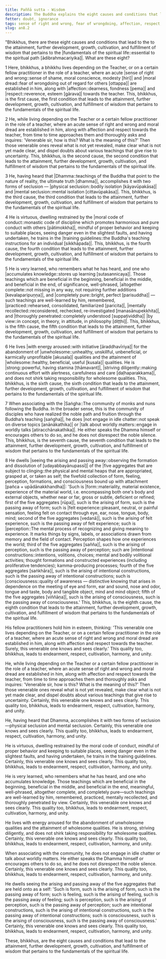```yaml
---
title: Paññā sutta - Wisdom
description: The Buddha explains the eight causes and conditions that lead to the attainment, further development, growth, cultivation, and fulfillment of wisdom that pertains to the fundamentals of the spiritual life.
fetter: doubt, ignorance
tags: sense of right and wrong, fear of wrongdoing, affection, respect, inquiring, seclusion, aroused energy, five aggregates, wisdom, ignorance, an, an8
slug: an8.2
---
```


"Bhikkhus, there are these eight causes and conditions that lead to the to the attainment, further development, growth, cultivation, and fulfillment of wisdom that pertains to the |fundamentals of the spiritual life::essential to the spiritual path [ādibrahmacariyika]|. What are these eight?

1 Here, bhikkhus, a bhikkhu lives depending on the Teacher, or on a certain fellow practitioner in the role of a teacher, where an acute |sense of right and wrong::sense of shame, moral conscience, modesty [hiri]| and |moral dread::fear of wrongdoing out of regard for others [ottappa]| are established in him, along with |affection::dearness, fondness [pema]| and |respect::reverence, esteem [gārava]| towards the teacher. This, bhikkhus, is the first cause, the first condition that leads to the attainment, further development, growth, cultivation, and fulfillment of wisdom that pertains to the fundamentals of the spiritual life.

2 He, while living depending on the Teacher or a certain fellow practitioner in the role of a teacher, where an acute sense of right and wrong and moral dread are established in him, along with affection and respect towards the teacher, from time to time approaches them and thoroughly asks and inquires: 'Venerable sir, how is this? What is the meaning of this?' Then those venerable ones reveal what is not yet revealed, make clear what is not yet made clear, and dispel doubts about various teachings that give rise to uncertainty. This, bhikkhus, is the second cause, the second condition that leads to the attainment, further development, growth, cultivation, and fulfillment of wisdom that pertains to the fundamentals of the spiritual life.

3 He, having heard that |Dhamma::teachings of the Buddha that point to the nature of reality, the ultimate truth [dhamma]|, accomplishes it with two forms of seclusion — |physical seclusion::bodily isolation [kāyavūpakāsa]| and |mental seclusion::mental isolation [cittavūpakāsa]|. This, bhikkhus, is the third cause, the third condition that leads to the attainment, further development, growth, cultivation, and fulfillment of wisdom that pertains to the fundamentals of the spiritual life.

4 He is virtuous, dwelling restrained by the |moral code of conduct::monastic code of discipline which promotes harmonious and pure conduct with others [pātimokkha]|, mindful of proper behavior and keeping to suitable places, seeing danger even in the slightest faults, and having undertaken, he trains in the |training guidelines::the Buddha's teaching instructions for an individual [sikkhāpada]|. This, bhikkhus, is the fourth cause, the fourth condition that leads to the attainment, further development, growth, cultivation, and fulfillment of wisdom that pertains to the fundamentals of the spiritual life.

5 He is very learned, who remembers what he has heard, and one who |accumulates knowledge::stores up learning [sutasannicaya]|. Those teachings which are beneficial in the beginning, beneficial in the middle, and beneficial in the end, of significance, well-phrased, |altogether complete::not missing in any way, not requiring further additions [kevalaparipuṇṇa]|, and |completely pure::bright, perfect [parisuddha]| — such teachings are well-learned by him, remembered, |practiced::rehearsed, consolidated, familiarized [paricita]|, |mentally recollected::reconsidered, rechecked, re-investigated [manasānupekkhita]|, and |thoroughly penetrated::completely understood [suppaṭividdha]| |by view::in concept, in theory, in attitude, in philosophy [diṭṭhi]|. This, bhikkhus, is the fifth cause, the fifth condition that leads to the attainment, further development, growth, cultivation, and fulfillment of wisdom that pertains to the fundamentals of the spiritual life.

6 He lives |with energy aroused::with initiative [āraddhavīriya]| for the abandonment of |unwholesome::unhealthy, unskillful, unbeneficial, or karmically unprofitable [akusala]| qualities and the attainment of |wholesome::healthy, beneficial, useful [kusala]| qualities. He is |strong::powerful, having stamina [thāmavant]|, |striving diligently::making continuous effort with alertness, carefulness and care [daḷhaparakkama]|, and does not shirk taking responsibility for wholesome qualities. This, bhikkhus, is the sixth cause, the sixth condition that leads to the attainment, further development, growth, cultivation, and fulfillment of wisdom that pertains to the fundamentals of the spiritual life.

7 When associating with the |Saṅgha::The community of monks and nuns following the Buddha. In the broader sense, this is the community of disciples who have realized the noble path and fruition through the Buddha’s teaching [saṅgha]|, he does |not engage in idle chatter::not speak on diverse topics [anānākathika]| or |talk about worldly matters::engage in worldly talks [atiracchānakathika]|. He either speaks the Dhamma himself or encourages others to do so, and he does not disrespect the noble silence. This, bhikkhus, is the seventh cause, the seventh condition that leads to the attainment, further development, growth, cultivation, and fulfillment of wisdom that pertains to the fundamentals of the spiritual life.

8 He dwells |seeing the arising and passing away::observing the formation and dissolution of [udayabbayānupassī]| of the |five aggregates that are subject to clinging::the physical and mental heaps that are appropriated, grasped at, or taken as self; the fivefold collection of form, feeling, perception, formations, and consciousness bound up with attachment [pañca + upādānakkhandha]|: 'Such is |form::materiality, material existence, experience of the material world, i.e. encompassing both one's body and external objects, whether near or far, gross or subtle, deficient or refined; first of the five aggregates [rūpa]|, such is the arising of form, such is the passing away of form; such is |felt experience::pleasant, neutral, or painful sensation, feeling felt on contact through eye, ear, nose, tongue, body, mind; second of the five aggregates [vedanā]|, such is the arising of felt experience, such is the passing away of felt experience; such is |perception::The mental process of recognizing and giving meaning to experience. It marks things by signs, labels, or associations drawn from memory and the field of contact. Perception shapes how one experiences the world; third of the five aggregates [sañña]|, such is the arising of perception, such is the passing away of perception; such are |intentional constructions::intentions, volitions, choices; mental and bodily volitional activities; thought formations and constructed experiences (including proliferative tendencies); kamma-producing processes; fourth of the five aggregates [saṅkhāra]|, such is the arising of intentional constructions, such is the passing away of intentional constructions; such is |consciousness::quality of awareness — distinctive knowing that arises in dependence on the meeting of eye and form, ear and sound, nose and odor, tongue and taste, body and tangible object, mind and mind object; fifth of the five aggregates [viññāṇa]|, such is the arising of consciousness, such is the passing away of consciousness.' This, bhikkhus, is the eighth cause, the eighth condition that leads to the attainment, further development, growth, cultivation, and fulfillment of wisdom that pertains to the fundamentals of the spiritual life.

His fellow practitioners hold him in esteem, thinking: 'This venerable one lives depending on the Teacher, or on a certain fellow practitioner in the role of a teacher, where an acute sense of right and wrong and moral dread are established in him, along with affection and respect towards the teacher. Surely, this venerable one knows and sees clearly.' This quality too, bhikkhus, leads to endearment, respect, cultivation, harmony, and unity.

He, while living depending on the Teacher or a certain fellow practitioner in the role of a teacher, where an acute sense of right and wrong and moral dread are established in him, along with affection and respect towards the teacher, from time to time approaches them and thoroughly asks and inquires: 'Venerable sir, how is this? What is the meaning of this?' Then those venerable ones reveal what is not yet revealed, make clear what is not yet made clear, and dispel doubts about various teachings that give rise to uncertainty. Certainly, this venerable one knows and sees clearly. This quality too, bhikkhus, leads to endearment, respect, cultivation, harmony, and unity.

He, having heard that Dhamma, accomplishes it with two forms of seclusion—physical seclusion and mental seclusion. Certainly, this venerable one knows and sees clearly. This quality too, bhikkhus, leads to endearment, respect, cultivation, harmony, and unity.

He is virtuous, dwelling restrained by the moral code of conduct, mindful of proper behavior and keeping to suitable places, seeing danger even in the slightest faults, and having undertaken, he trains in the training guidelines. Certainly, this venerable one knows and sees clearly. This quality too, bhikkhus, leads to endearment, respect, cultivation, harmony, and unity.

He is very learned, who remembers what he has heard, and one who accumulates knowledge. Those teachings which are beneficial in the beginning, beneficial in the middle, and beneficial in the end, meaningful, well-phrased, altogether complete, and completely pure—such teachings are well-learned by him, remembered, practiced, mentally recollected, and thoroughly penetrated by view. Certainly, this venerable one knows and sees clearly. This quality too, bhikkhus, leads to endearment, respect, cultivation, harmony, and unity.

He lives with energy aroused for the abandonment of unwholesome qualities and the attainment of wholesome qualities. He is strong, striving diligently, and does not shirk taking responsibility for wholesome qualities. Certainly, this venerable one knows and sees clearly. This quality too, bhikkhus, leads to endearment, respect, cultivation, harmony, and unity.

When associating with the community, he does not engage in idle chatter or talk about worldly matters. He either speaks the Dhamma himself or encourages others to do so, and he does not disrespect the noble silence. Certainly, this venerable one knows and sees clearly. This quality too, bhikkhus, leads to endearment, respect, cultivation, harmony, and unity.

He dwells seeing the arising and passing away of the five aggregates that are held onto as a self: 'Such is form, such is the arising of form, such is the passing away of form; such is feeling, such is the arising of feeling, such is the passing away of feeling; such is perception, such is the arising of perception, such is the passing away of perception; such are intentional constructions, such is the arising of intentional constructions, such is the passing away of intentional constructions; such is consciousness, such is the arising of consciousness, such is the passing away of consciousness.' Certainly, this venerable one knows and sees clearly. This quality too, bhikkhus, leads to endearment, respect, cultivation, harmony, and unity.

These, bhikkhus, are the eight causes and conditions that lead to the attainment, further development, growth, cultivation, and fulfillment of wisdom that pertains to the fundamentals of the spiritual life.